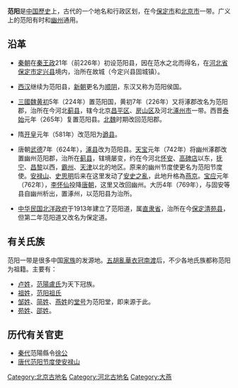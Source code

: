 '''范阳'''是[[中国歷史|中国歷史]]上，古代的一个地名和行政区划，在今[[保定市|保定市]]和[[北京市|北京市]]一带。广义上的范阳有时和[[幽州|幽州]]通用。

==沿革==
* [[秦朝|秦朝]]在[[嬴政|秦王政]]21年（前226年）初设范阳县，因在范水之北而得名，在[[河北省|河北省]][[保定市|保定市]][[定兴县|定兴县]]境内，治所在故城（今定兴县固城镇）。

* [[西汉|西汉]]继续为范阳县，[[新朝|新朝]]更名为[[顺阴|顺阴]]，东汉又称为范阳侯国。

* [[三國|三國]][[魏|魏]][[黄初|黄初]]5年（224年）置范阳国，黄初7年（226年）又将涿郡改名为范阳郡，治所在今河北[[蓟县|蓟县]]，辖今北京[[昌平区|昌平区]]、[[房山区|房山区]]及河北[[涿州市|涿州市]]一带。西晋[[泰始_(西晋)|泰始]]元年（265年）复置范阳县。[[北魏|北魏]]时期改回范阳郡。

* 隋[[开皇|开皇]]元年（581年）改范阳为[[遒县|遒县]]。

* 唐朝[[武德|武德]]7年（624年），[[涿县|涿县]]改为范阳县。[[天宝|天宝]]元年（742年）将幽州涿郡改置幽州范阳郡，治所在[[蓟县|蓟县]]，辖境屡变，约在今河北[[怀安|怀安]]、[[高碑店市|高碑店]]以东，[[抚宁|抚宁]]、[[昌黎|昌黎]]以西，[[霸州|霸州]]、[[天津|天津]]以北的地区。原来的幽州节度使更名为范阳节度使。[[安禄山|安禄山]]、[[史思明|史思明]]后来在这里发动了[[安史之亂|安史之亂]]，此地升格為[[燕京|燕京]]。[[宝应_(年号)|宝应]]元年（762年），[[李怀仙|李怀仙]]投降[[唐朝|唐朝]]，这里又改回幽州。大历4年（769年），与固安等县自幽州析出，置涿州，以范阳县为治所。

* [[中华民国|中华民国]][[北洋政府|北洋政府]]于1913年建立了范阳道，属[[直隶省|直隶省]]，治所在今[[保定|保定]][[清苑县|清苑县]]，但第二年范阳道又改名为保定道。

==有关氏族==
范阳一带是很多中国[[家族|家族]]的发源地。[[五胡亂華|五胡亂華]][[衣冠南渡|衣冠南渡]]后，不少各地氏族都称范阳为祖籍。主要有：

*[[卢姓|卢姓]]，[[范陽盧氏|范陽盧氏]]为天下冠族。
*[[祖姓|祖姓]]，[[范阳祖氏|范阳祖氏]]
*[[邹姓|邹姓]]、[[简姓|简姓]]、[[燕姓|燕姓]]的[[堂号|堂号]]为范阳堂，即来源于此。
*[[苑姓|苑姓]]、[[邵姓|邵姓]]。

==历代有关官吏==
*[[秦代|秦代]]范陽縣令[[徐公|徐公]]
*[[唐代|唐代]][[范阳节度使|范阳节度使]][[安禄山|安禄山]]

[[Category:北京古地名|Category:北京古地名]]
[[Category:河北古地名|Category:河北古地名]]
[[Category:大燕|Category:大燕]]